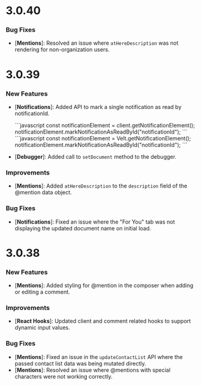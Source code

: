 # 3.0.40

### Bug Fixes

- [**Mentions**]: Resolved an issue where `atHereDescription` was not rendering for non-organization users.


# 3.0.39

### New Features

- [**Notifications**]: Added API to mark a single notification as read by notificationId.
  
  <Tabs>
    <Tab title="React / Next.js">
      ```javascript
      const notificationElement = client.getNotificationElement();
      notificationElement.markNotificationAsReadById("notificationId");
      ```
    </Tab>
    <Tab title="Other Frameworks">
      ```javascript
      const notificationElement = Velt.getNotificationElement();
      notificationElement.markNotificationAsReadById("notificationId");
      ```
    </Tab>
  </Tabs>

- [**Debugger**]: Added call to `setDocument` method to the debugger.

### Improvements

- [**Mentions**]: Added `atHereDescription` to the `description` field of the @mention data object.

### Bug Fixes

- [**Notifications**]: Fixed an issue where the "For You" tab was not displaying the updated document name on initial load.


# 3.0.38

### New Features

- [**Mentions**]: Added styling for @mention in the composer when adding or editing a comment.

### Improvements

- [**React Hooks**]: Updated client and comment related hooks to support dynamic input values.

### Bug Fixes

- [**Mentions**]: Fixed an issue in the `updateContactList` API where the passed contact list data was being mutated directly.
- [**Mentions**]: Resolved an issue where @mentions with special characters were not working correctly.